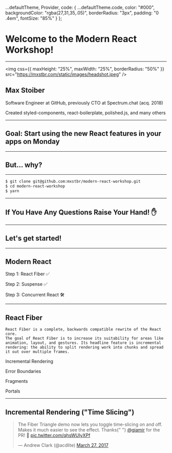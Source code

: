 
  ...defaultTheme,
  Provider,
  code: {
    ...defaultTheme.code,
    color: "#000",
    backgroundColor: "rgba(27,31,35,.05)",
    borderRadius: "3px",
    padding: "0 .4em",
    fontSize: "85%"
  }
};

# Welcome to the Modern React Workshop!

---

<img
  css={{ maxHeight: "25%", maxWidth: "25%", borderRadius: "50%" }}
  src="https://mxstbr.com/static/images/headshot.jpeg"
/>

## Max Stoiber

Software Engineer at GitHub, previously CTO at Spectrum.chat (acq. 2018)

Created styled-components, react-boilerplate, polished.js, and many others

---

## Goal: Start using the new React features in your apps on Monday

---

## But... why?

---

```sh Download The Exercises!!
$ git clone git@github.com:mxstbr/modern-react-workshop.git
$ cd modern-react-workshop
$ yarn
```

---

## If You Have Any Questions Raise Your Hand! ✋

---

## Let's get started!

---

## Modern React

<Appear>
  <p> Step 1: React Fiber ✅ </p>
  <p>Step 2: Suspense ✅</p>
  <p> Step 3: Concurrent React 🛠 </p>
</Appear>

---

## React Fiber

```notes
React Fiber is a complete, backwards compatible rewrite of the React core.
The goal of React Fiber is to increase its suitability for areas like animation, layout, and gestures. Its headline feature is incremental rendering: the ability to split rendering work into chunks and spread it out over multiple frames.
```

<Appear>
  <p>Incremental Rendering</p>
  <p>Error Boundaries</p>
  <p>Fragments</p>
  <p>Portals</p>
</Appear>

---


## Incremental Rendering ("Time Slicing")

<blockquote className="twitter-tweet" data-lang="en">
  <p lang="en" dir="ltr">
    The Fiber Triangle demo now lets you toggle time-slicing on and off. Makes
    it much easier to see the effect. Thanks{" "}
    <a href="https://twitter.com/giamir?ref_src=twsrc%5Etfw">@giamir</a> for the
    PR! 🎉 <a href="https://t.co/qhsWUIyXPf">pic.twitter.com/qhsWUIyXPf</a>
  </p>
  &mdash; Andrew Clark (@acdlite) <a href="https://twitter.com/acdlite/status/846456239693344769?ref_src=twsrc%5Etfw">March 27, 2017</a>
</blockquote>

<Script async src="https://platform.twitter.com/widgets.js" />

<Notes>
Time Slicing is a generic way to ensure that high-priority updates (e.g. text inputs) don’t get blocked by a low-priority update (e.g. data loading).
</Notes>

---

```javascript Error Boundaries
class Page extends React.Component {
  state = {
    error: null
  };

  componentDidCatch(error) {
    this.setState({
      error,
    });
  }

  render() {
    if (this.state.error) {
      return (
        <p>{this.state.error}</p>
      );
    }
    // ...
  }
}
----
*
6,7,8,9,10
6,7,8,9,10,12,13,14,15,16,17
```

---

```jsx Protip: Use react-error-boundary
import ErrorBoundary from 'react-error-boundary';

<ErrorBoundary FallbackComponent={ErrorOverlay}>
  <ComponentThatMayError />
</ErrorBoundary>
----
*
3,5
3,4,5
```

---

```javascript Fragments (finally!)
const Columns = () => (
  <React.Fragment>
    <td>Hello</td>
    <td>World</td>
  </React.Fragment>
)
----
*
2,5
2,3,4,5
```

---

```javascript Fragment Syntax
const Columns = () => (
  <>
    <td>Hello</td>
    <td>World</td>
  </>
)
----
*
2,5
```

---

```javascript Portals
const Modal = (props) => {
  return ReactDOM.createPortal(
    props.children,
    document.getElementById('#modal-root')
  );
}
----
*
2,3,4,5
```

---

## Suspense

Defer rendering parts of your component tree.

---

```javascript Suspense for Code Splitting
const HomeView = React.lazy(() => import('./views/Home'));

const App = () => (
  <Route path="/" component={HomeView} />
);
----
*
1
1,4
```

---

Where is the loading state?

---

```javascript Rendering Fallback Content
const HomeView = React.lazy(() => import('./views/Home'));

const App = () => (
  <React.Suspense fallback={<Spinner />}>
    <Route path="/" component={HomeView} />
  </React.Suspense>
);
----
*
4,6
4,5,6
```

---

## Concurrent React 🛠

Prioritise updates and render multiple updates concurrently.

<Appear>
  <p>This is not ready and cannot be used, at all.</p>
  <p>...but you can prepare your app for it!</p>
</Appear>

---

```javascript React Cache
import { createResource } from 'react-cache';

const GitHubResource = createResource(path => {
  return fetch(`api.github.com${path}`);
})

const RepositoryList = (props) => {
  const user = GitHubResource.read(`/${props.username}`);

  return (
    <>
      {user.repositories
        .map(repo => (/* ... */))}
    </>
  )
}
----
1
1,3
1,3,4,5
1,3,4,5,8
1,3,4,5,8,12,13
```

---

## Loading state?!

---

```javascript Suspense!!
<React.Suspense fallback={<Spinner />}>
  <RepositoryList username="mxstbr" />
</React.Suspense>
```

---

## Hold on a second...

---

## THROWING PROMISES?!?!?!?!?!

---

```jsx How do I prepare for this?
<React.StrictMode>
  <App />
</React.StrictMode>
```

---

```jsx Once all the warnings are resolved
<React.unstable_ConcurrentMode>
  <App />
</React.unstable_ConcurrentMode>
```

---

Concurrent React will be 🔥

Right now we can only use Fiber features and Suspense

---

# Demo Time!

---

## Now it's your turn!

Show an error overlay if the app crashes

Code-split each route and show a loading indicator.

**Bonus:** Turn the `RepositoryList` route into a modal (tip: remove the `<Switch>`).

